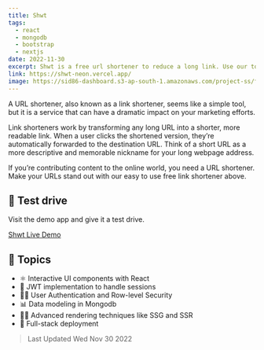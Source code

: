 ```yaml
---
title: Shwt
tags:
  - react
  - mongodb
  - bootstrap
  - nextjs
date: 2022-11-30
excerpt: Shwt is a free url shortener to reduce a long link. Use our tool to shorten links and then share them, in addition you can monitor traffic.
link: https://shwt-neon.vercel.app/
image: https://sid86-dashboard.s3-ap-south-1.amazonaws.com/project-ss/f8GFkAFnj2GhiZpHR5558U.png
---
```


<p className=''>
	A URL shortener, also known as a link shortener, seems like a simple tool, but it is a service that can have a dramatic impact on your marketing efforts.

Link shorteners work by transforming any long URL into a shorter, more readable link. When a user clicks the shortened version, they’re automatically forwarded to the destination URL. Think of a short URL as a more descriptive and memorable nickname for your long webpage address.

If you’re contributing content to the online world, you need a URL shortener. Make your URLs stand out with our easy to use free link shortener above.
</p>

<div className="py-5">

## :rocket: Test drive

Visit the demo app and give it a test drive.

<div>
<a target="_blank" href="https://shwt-neon.vercel.app/" className="btn btn-green">Shwt Live Demo</a>
</div>
</div>

<div className="py-5">

## :paperclip: Topics

- ⚛ Interactive UI components with React
- 💪 JWT implementation to handle sessions
- 👨‍🚀 User Authentication and Row-level Security
- 📊 Data modeling in Mongodb
- 👨‍🔬 Advanced rendering techniques like SSG and SSR
- 🚀 Full-stack deployment

</div>

> Last Updated Wed Nov 30 2022

  
